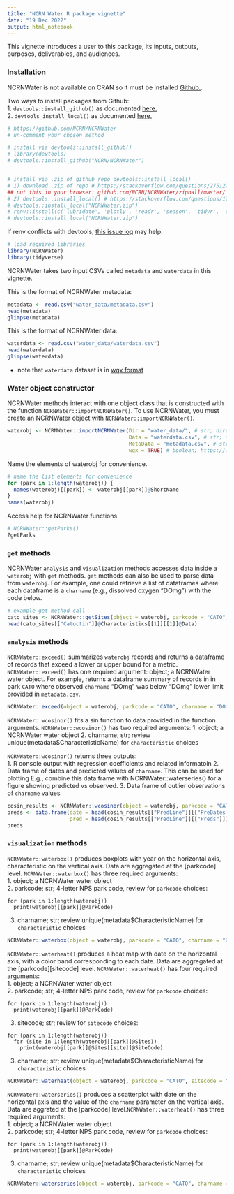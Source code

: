 ```yaml
---
title: "NCRN Water R package vignette"
date: "19 Dec 2022"
output: html_notebook
---
```

This vignette introduces a user to this package, its inputs, outputs, purposes, deliverables, and audiences.

### Installation

NCRNWater is not available on CRAN so it must be installed [Github.](https://github.com/NCRN/NCRNWater).

Two ways to install packages from Github:  
1. `devtools::install_github()` as documented [here.](https://www.rdocumentation.org/packages/devtools/versions/1.13.6/topics/install_github)  
2. `devtools_install_local()` as documented [here.](https://www.rdocumentation.org/packages/devtools/versions/1.13.5/topics/install_local)  

```r
# https://github.com/NCRN/NCRNWater
# un-comment your chosen method

# install via devtools::install_github()
# library(devtools)
# devtools::install_github("NCRN/NCRNWater")


# install via .zip of github repo devtools::install_local()
# 1) download .zip of repo # https://stackoverflow.com/questions/2751227/how-to-download-source-in-zip-format-from-github
## put this in your browser: github.com/NCRN/NCRNWater/zipball/master/
# 2) devtools::install_local() # https://stackoverflow.com/questions/17366772/install-r-packages-from-github-downloading-master-zip
# devtools::install_local("NCRNWater.zip")
# renv::install(c('lubridate', 'plotly', 'readr', 'season', 'tidyr', 'tidyverse')) # resolve dependency issues
# devtools::install_local("NCRNWater.zip")
```

If renv conflicts with devtools, [this issue log](https://github.com/NCRN/NCRN_DM/issues/62) may help.

```r
# load required libraries
library(NCRNWater)
library(tidyverse)
```

NCRNWater takes two input CSVs called `metadata` and `waterdata` in this vignette.

This is the format of NCRNWater metadata:

```r
metadata <- read.csv("water_data/metadata.csv")
head(metadata)
glimpse(metadata)
```

This is the format of NCRNWater data:

```r
waterdata <- read.csv("water_data/waterdata.csv")
head(waterdata)
glimpse(waterdata)
```
* note that `waterdata` dataset is in [wqx format](https://www.waterqualitydata.us/)

### Water object constructor

NCRNWater methods interact with one object class that is constructed with the function `NCRNWater::importNCRNWater()`. To use NCRNWater, you must create an NCRNWater object with `NCRNWater::importNCRNWater()`.

```r
waterobj <- NCRNWater::importNCRNWater(Dir = "water_data/", # str; directory in which Data and MetaData are saved (leave blank if in project working directory)
                                       Data = "waterdata.csv", # str; filename of water data
                                       MetaData = "metadata.csv", # str; filename of metadata
                                       wqx = TRUE) # boolean; https://www.waterqualitydata.us/
```

Name the elements of waterobj for convenience.
```r
# name the list elements for convenience
for (park in 1:length(waterobj)) {
  names(waterobj)[[park]] <- waterobj[[park]]@ShortName
}
names(waterobj)
```

Access help for NCRNWater functions
```r
# NCRNWater::getParks()
?getParks
```

### `get` methods

NCRNWater `analysis` and `visualization` methods accesses data inside a `waterobj` with `get` methods. `get` methods can also be used to parse data from `waterobj`. For example, one could retrieve a list of dataframes where each dataframe is a `charname` (e.g., dissolved oxygen "DOmg") with the code below.

```r
# example get method call
cato_sites <- NCRNWater::getSites(object = waterobj, parkcode = "CATO", sitecode = "NCRN_CATO_BGHC")
head(cato_sites[["Catoctin"]]@Characteristics[[1]][[1]]@Data)
```

### `analysis` methods

`NCRNWater::exceed()` summarizes `waterobj` records and returns a dataframe of records that exceed a lower or upper bound for a metric. `NCRNWater::exceed()` has one required argument: object; a NCRNWater water object. For example, returns a dataframe summary of records in in park `CATO` where observed `charname` "DOmg" was below "DOmg" lower limit provided in `metadata.csv`.
```r
NCRNWater::exceed(object = waterobj, parkcode = "CATO", charname = "DOmg", lower = subset(metadata, Category == "DOmg")$LowerPoint[1])
```
`NCRNWater::wcosinor()` fits a sin function to data provided in the function arguments. `NCRNWater::wcosinor()` has two required arguments:
1. object; a NCRNWater water object 
2. charname; str; review unique(metadata$CharacteristicName) for `characteristic` choices  

`NCRNWater::wcosinor()` returns three outputs:  
1. R console output with regression coefficients and related informatoin
2. Data frame of dates and predicted values of `charname`. This can be used for plotting E.g., combine this data frame with NCRNWater::waterseries() for a figure showing predicted vs observed.
3. Data frame of outlier observations of `charname` values
```r
cosin_results <- NCRNWater::wcosinor(object = waterobj, parkcode = "CATO", charname = "DOmg")
preds <- data.frame(date = head(cosin_results[["PredLine"]][["PreDates.Date"]]),
                    pred = head(cosin_results[["PredLine"]][["Preds"]]))
preds
```


### `visualization` methods

`NCRNWater::waterbox()` produces boxplots with year on the horizontal axis, characteristic on the vertical axis. Data are aggregated at the [parkcode] level. `NCRNWater::waterbox()` has three required arguments:  
1. object; a NCRNWater water object  
2. parkcode; str; 4-letter NPS park code, review for `parkcode` choices:    
```
for (park in 1:length(waterobj))
  print(waterobj[[park]]@ParkCode)
```
3. charname; str; review unique(metadata$CharacteristicName) for `characteristic` choices  
```r
NCRNWater::waterbox(object = waterobj, parkcode = "CATO", charname = "DOmg")
```

`NCRNWater::waterheat()` produces a heat map with date on the horizontal axis, with a color band corresponding to each date. Data are aggregated at the [parkcode][sitecode] level. `NCRNWater::waterheat()` has four required arguments:  
1. object; a NCRNWater water object  
2. parkcode; str; 4-letter NPS park code, review for `parkcode` choices:    
```
for (park in 1:length(waterobj))
  print(waterobj[[park]]@ParkCode)
```
3. sitecode; str; review for `sitecode` choices:
```
for (park in 1:length(waterobj))
  for (site in 1:length(waterobj[[park]]@Sites))
    print(waterobj[[park]]@Sites[[site]]@SiteCode)
```
3. charname; str; review unique(metadata$CharacteristicName) for `characteristic` choices  
```r
NCRNWater::waterheat(object = waterobj, parkcode = "CATO", sitecode = "NCRN_CATO_BGHC", charname = "DOmg", years = 2018)
```

`NCRNWater::waterseries()` produces a scatterplot with date on the horizontal axis and the value of the `charname` parameter on the vertical axis. Data are aggrated at the [parkcode] level.`NCRNWater::waterheat()` has three required arguments:  
1. object; a NCRNWater water object  
2. parkcode; str; 4-letter NPS park code, review for `parkcode` choices:    
```
for (park in 1:length(waterobj))
  print(waterobj[[park]]@ParkCode)
```
3. charname; str; review unique(metadata$CharacteristicName) for `characteristic` choices  

```r
NCRNWater::waterseries(object = waterobj, parkcode = "CATO", charname = "DOmg")
```

